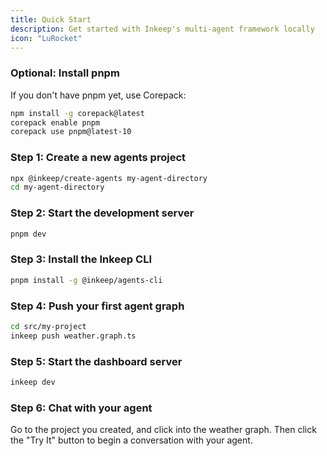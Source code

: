 ```yaml
---
title: Quick Start
description: Get started with Inkeep's multi-agent framework locally
icon: "LuRocket"
---
```


### Optional: Install pnpm

If you don't have pnpm yet, use Corepack:

```bash
npm install -g corepack@latest
corepack enable pnpm
corepack use pnpm@latest-10
```

### Step 1: Create a new agents project

```bash
npx @inkeep/create-agents my-agent-directory
cd my-agent-directory
```

### Step 2: Start the development server

```bash
pnpm dev
```

### Step 3: Install the Inkeep CLI

```bash
pnpm install -g @inkeep/agents-cli
```

### Step 4: Push your first agent graph

```bash
cd src/my-project
inkeep push weather.graph.ts
```

### Step 5: Start the dashboard server

```bash
inkeep dev
```

### Step 6: Chat with your agent

Go to the project you created, and click into the weather graph. Then click the "Try It" button to begin a conversation with your agent.